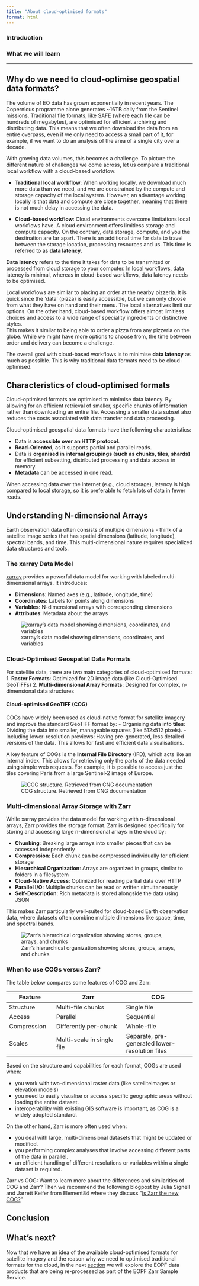 ```yaml
---
title: "About cloud-optimised formats"
format: html
---
```


### Introduction

<!---
TODO
-->

### What we will learn

<!---
TODO
-->

<hr>

## Why do we need to cloud-optimise geospatial data formats?
The volume of EO data has grown exponentially in recent years. The Copernicus programme alone generates ~16TB daily from the Sentinel missions.
Traditional file formats, like SAFE (where each file can be hundreds of megabytes), are optimised for efficient archiving and distributing data. This means that we often download the data from an entire overpass, even if we only need to access a small part of it, for example, if we want to do an analysis of the area of a single city over a decade.  

With growing data volumes, this becomes a challenge. To picture the different nature of challenges we come across, let us compare a traditional local workflow with a cloud-based workflow:

- **Traditional local workflow**: When working locally, we download much more data than we need, and we are constrained by the compute and storage capacity of the local system. However, an advantage working locally is that data and compute are close together, meaning that there is not much delay in accessing the data.

- **Cloud-based workflow**: Cloud environments overcome limitations local workflows have. A cloud environment offers limitless storage and compute capacity. On the contrary, data storage, compute, and you the destination are far apart. There is an additional time for data to travel between the storage location, processing resources and us. This time is referred to as **data latency**.

::: {.callout-note}
**Data latency** refers to the time it takes for data to be transmitted or processed from cloud storage to your computer. In local workflows, data latency is minimal, whereas in cloud-based workflows, data latency needs to be optimised.
:::

Local workflows are similar to placing an order at the nearby pizzeria. It is quick since the 'data' (pizza) is easily accessible, but we can only choose from what they have on hand and their menu. The local alternatives limit our options.
On the other hand, cloud-based workflow offers almost limitless choices and access to a wide range of speciality ingredients or distinctive styles. <br>
This makes it similar to being able to order a pizza from any pizzeria on the globe. While we might have more options to choose from, the time between order and delivery can become a challenge.

The overall goal with cloud-based workflows is to minimise **data latency** as much as possible. This is why traditional data formats need to be cloud-optimised.

## Characteristics of cloud-optimised formats
Cloud-optimised formats are optimised to minimise data latency. By allowing for an efficient retrieval of smaller, specific chunks of information rather than downloading an entire file. Accessing a smaller data subset also reduces the costs associated with data transfer and data processing.

Cloud-optimised geospatial data formats have the following characteristics:

- Data is **accessible over an HTTP protocol**.
- **Read-Oriented**, as it supports partial and parallel reads.
- Data is **organised in internal groupings (such as chunks, tiles, shards)** for efficient subsetting, distributed processing and data access in memory.
- **Metadata** can be accessed in one read.

::: {.callout-note}
When accessing data over the internet (e.g., cloud storage), latency is high compared to local storage, so it is preferable to fetch lots of data in fewer reads.
:::

## Understanding N-dimensional Arrays
Earth observation data often consists of multiple dimensions - think of a satellite image series that has spatial dimensions (latitude, longitude), spectral bands, and time. This multi-dimensional nature requires specialized data structures and tools.

### The xarray Data Model
[xarray](https://docs.xarray.dev/) provides a powerful data model for working with labeled multi-dimensional arrays. It introduces:

- **Dimensions**: Named axes (e.g., latitude, longitude, time)
- **Coordinates**: Labels for points along dimensions
- **Variables**: N-dimensional arrays with corresponding dimensions
- **Attributes**: Metadata about the arrays

![xarray's data model showing dimensions, coordinates, and variables](img/xarray.png)

### Cloud-Optimised Geospatial Data Formats
For satellite data, there are two main categories of cloud-optimised formats:
1. **Raster Formats**: Optimized for 2D image data (like Cloud-Optimised GeoTIFFs)
2. **Multi-dimensional Array Formats**: Designed for complex, n-dimensional data structures

#### Cloud-optimised GeoTIFF (COG)
COGs have widely been used as cloud-native format for satellite imagery and improve the standard GeoTIFF format by:
- Organising data into **tiles**: Dividing the data into smaller, manageable squares (like 512x512 pixels).
- Including lower-resolution previews: Having pre-generated, less detailed versions of the data. This allows for fast and efficient data visualisations.

A key feature of COGs is the **Internal File Directory** (IFD), which acts like an internal index. This allows for retrieving only the parts of the data needed using simple web requests. For example, it is possible to access just the tiles covering Paris from a large Sentinel-2 image of Europe.

![COG structure. Retrieved from CNG documentation](img/cogtiff.png)

### Multi-dimensional Array Storage with Zarr
While xarray provides the data model for working with n-dimensional arrays, Zarr provides the storage format. Zarr is designed specifically for storing and accessing large n-dimensional arrays in the cloud by:

- **Chunking**: Breaking large arrays into smaller pieces that can be accessed independently
- **Compression**: Each chunk can be compressed individually for efficient storage
- **Hierarchical Organization**: Arrays are organized in groups, similar to folders in a filesystem
- **Cloud-Native Access**: Optimized for reading partial data over HTTP
- **Parallel I/O**: Multiple chunks can be read or written simultaneously
- **Self-Description**: Rich metadata is stored alongside the data using JSON

This makes Zarr particularly well-suited for cloud-based Earth observation data, where datasets often combine multiple dimensions like space, time, and spectral bands.

![Zarr's hierarchical organization showing stores, groups, arrays, and chunks](img/zarr-terminology-hierarchy.png)

### When to use COGs versus Zarr?
The table below compares some features of COG and Zarr:

| Feature | Zarr | COG |
|------|---------|---------|
| Structure | Multi-file chunks | Single file |
| Access | Parallel | Sequential |
| Compression | Differently per-chunk | Whole-file |
| Scales | Multi-scale in single file | Separate, pre-generated lower-resolution files |

Based on the structure and capabilities for each format, COGs are used when:

- you work with two-dimensional raster data (like satelliteimages or elevation models)
- you need to easily visualise or access specific geographic areas without loading the entire dataset.
- interoperability with existing GIS software is important, as COG is a widely adopted standard.

On the other hand, Zarr is more often used when:

- you deal with large, multi-dimensional datasets that might be updated or modified.
- you performing complex analyses that involve accessing different parts of the data in parallel.
- an efficient handling of different resolutions or variables within a single dataset is required.

::: {.callout-note}
Zarr vs COG: Want to learn more about the differences and similarities of COG and Zarr? Then we recommend the following blogpost by Julia Signell and Jarrett Keifer from Element84 where they discuss "[Is Zarr the new COG?](https://element84.com/software-engineering/is-zarr-the-new-cog/)"
:::

## Conclusion
<!---
TODO
-->

## What's next?
Now that we have an idea of the available cloud-optimised formats for satellite imagery and the reason why we need to optimised traditional formats for the cloud, in the next [section](./13_overview_eopf_datasets.qmd) we will explore the EOPF data products that are being re-processed as part of the EOPF Zarr Sample Service.
